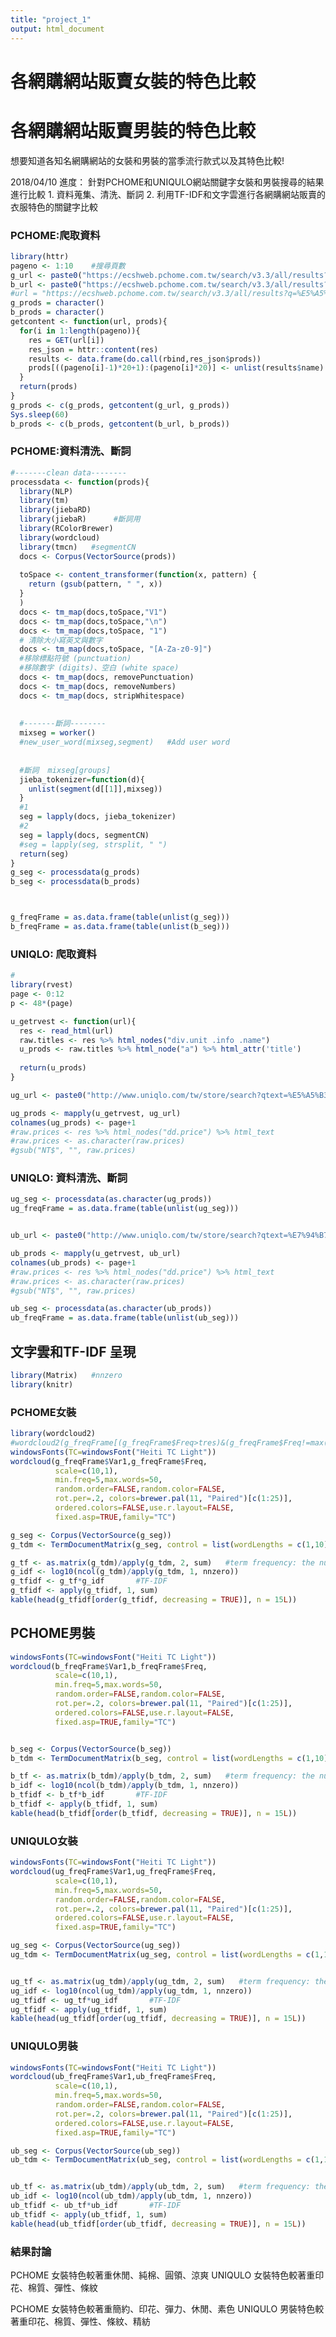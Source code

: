 ```yaml
---
title: "project_1"
output: html_document
---
```

# 各網購網站販賣女裝的特色比較
# 各網購網站販賣男裝的特色比較
想要知道各知名網購網站的女裝和男裝的當季流行款式以及其特色比較!

2018/04/10 進度：
針對PCHOME和UNIQULO網站關鍵字女裝和男裝搜尋的結果進行比較
1. 資料蒐集、清洗、斷詞
2. 利用TF-IDF和文字雲進行各網購網站販賣的衣服特色的關鍵字比較



### PCHOME:爬取資料
```r
library(httr)
pageno <- 1:10    #搜尋頁數
g_url <- paste0("https://ecshweb.pchome.com.tw/search/v3.3/all/results?q=%E5%A5%B3%E8%A3%9D&page=", pageno, "&sort=rnk/dc")
b_url <- paste0("https://ecshweb.pchome.com.tw/search/v3.3/all/results?q=%E7%94%B7%E8%A3%9D&page=", pageno, "&sort=rnk/dc")
#url = "https://ecshweb.pchome.com.tw/search/v3.3/all/results?q=%E5%A5%B3&page=1&sort=rnk/dc"
g_prods = character()
b_prods = character()
getcontent <- function(url, prods){
  for(i in 1:length(pageno)){
    res = GET(url[i])
    res_json = httr::content(res)
    results <- data.frame(do.call(rbind,res_json$prods))
    prods[((pageno[i]-1)*20+1):(pageno[i]*20)] <- unlist(results$name)
  }
  return(prods)
}
g_prods <- c(g_prods, getcontent(g_url, g_prods))
Sys.sleep(60)
b_prods <- c(b_prods, getcontent(b_url, b_prods))
```


### PCHOME:資料清洗、斷詞
```r
#-------clean data--------
processdata <- function(prods){
  library(NLP)
  library(tm)
  library(jiebaRD)
  library(jiebaR)      #斷詞用
  library(RColorBrewer)
  library(wordcloud)
  library(tmcn)   #segmentCN
  docs <- Corpus(VectorSource(prods))
  
  toSpace <- content_transformer(function(x, pattern) {
    return (gsub(pattern, " ", x))
  }     
  )
  docs <- tm_map(docs,toSpace,"V1")
  docs <- tm_map(docs,toSpace,"\n")
  docs <- tm_map(docs,toSpace, "1")
  # 清除大小寫英文與數字
  docs <- tm_map(docs,toSpace, "[A-Za-z0-9]")
  #移除標點符號 (punctuation)
  #移除數字 (digits)、空白 (white space)
  docs <- tm_map(docs, removePunctuation)
  docs <- tm_map(docs, removeNumbers)
  docs <- tm_map(docs, stripWhitespace)
  
  
  #-------斷詞--------
  mixseg = worker()
  #new_user_word(mixseg,segment)   #Add user word
  
  
  #斷詞  mixseg[groups]
  jieba_tokenizer=function(d){
    unlist(segment(d[[1]],mixseg))
  }
  #1
  seg = lapply(docs, jieba_tokenizer)
  #2
  seg = lapply(docs, segmentCN)
  #seg = lapply(seg, strsplit, " ")
  return(seg)
}
g_seg <- processdata(g_prods)
b_seg <- processdata(b_prods)



g_freqFrame = as.data.frame(table(unlist(g_seg)))
b_freqFrame = as.data.frame(table(unlist(b_seg)))


```



### UNIQLO: 爬取資料
```r
# 
library(rvest)
page <- 0:12
p <- 48*(page)

u_getrvest <- function(url){
  res <- read_html(url)
  raw.titles <- res %>% html_nodes("div.unit .info .name")
  u_prods <- raw.titles %>% html_node("a") %>% html_attr('title')
  
  return(u_prods)
}

ug_url <- paste0("http://www.uniqlo.com/tw/store/search?qtext=%E5%A5%B3%E8%A3%9D&qbrand=10&qclv1=&qclv25=&qclv2=&qrange=&qcolor=&qsize=&qnew=&qdiscount=&qlimit=&qmulti=&qonline=&qspsize=&qstart=", p,"&sort=goods_disp_priority")

ug_prods <- mapply(u_getrvest, ug_url)
colnames(ug_prods) <- page+1
#raw.prices <- res %>% html_nodes("dd.price") %>% html_text
#raw.prices <- as.character(raw.prices)
#gsub("NT$", "", raw.prices)


```

### UNIQLO: 資料清洗、斷詞
```r
ug_seg <- processdata(as.character(ug_prods))
ug_freqFrame = as.data.frame(table(unlist(ug_seg)))


ub_url <- paste0("http://www.uniqlo.com/tw/store/search?qtext=%E7%94%B7%E8%A3%9D&qbrand=10&qclv1=&qclv25=&qclv2=&qrange=&qcolor=&qsize=&qnew=&qdiscount=&qlimit=&qmulti=&qonline=&qspsize=&qstart=", p,"&sort=goods_disp_priority")

ub_prods <- mapply(u_getrvest, ub_url)
colnames(ub_prods) <- page+1
#raw.prices <- res %>% html_nodes("dd.price") %>% html_text
#raw.prices <- as.character(raw.prices)
#gsub("NT$", "", raw.prices)

ub_seg <- processdata(as.character(ub_prods))
ub_freqFrame = as.data.frame(table(unlist(ub_seg)))


```

## 文字雲和TF-IDF 呈現
```r
library(Matrix)   #nnzero
library(knitr)
```

### PCHOME女裝
```r
library(wordcloud2)
#wordcloud2(g_freqFrame[(g_freqFrame$Freq>tres)&(g_freqFrame$Freq!=max(g_freqFrame$Freq)),], fontFamily = "微軟雅黑",color = "random-light", backgroundColor = "grey", size = 1  )
windowsFonts(TC=windowsFont("Heiti TC Light"))
wordcloud(g_freqFrame$Var1,g_freqFrame$Freq,
          scale=c(10,1),
          min.freq=5,max.words=50,
          random.order=FALSE,random.color=FALSE, 
          rot.per=.2, colors=brewer.pal(11, "Paired")[c(1:25)],
          ordered.colors=FALSE,use.r.layout=FALSE,
          fixed.asp=TRUE,family="TC")

g_seg <- Corpus(VectorSource(g_seg))
g_tdm <- TermDocumentMatrix(g_seg, control = list(wordLengths = c(1,10)))

g_tf <- as.matrix(g_tdm)/apply(g_tdm, 2, sum)   #term frequency: the number of words in every document
g_idf <- log10(ncol(g_tdm)/apply(g_tdm, 1, nnzero))
g_tfidf <- g_tf*g_idf       #TF-IDF
g_tfidf <- apply(g_tfidf, 1, sum)
kable(head(g_tfidf[order(g_tfidf, decreasing = TRUE)], n = 15L))       #TF-IDF


```


## PCHOME男裝
```r
windowsFonts(TC=windowsFont("Heiti TC Light"))
wordcloud(b_freqFrame$Var1,b_freqFrame$Freq,
          scale=c(10,1),
          min.freq=5,max.words=50,
          random.order=FALSE,random.color=FALSE, 
          rot.per=.2, colors=brewer.pal(11, "Paired")[c(1:25)],
          ordered.colors=FALSE,use.r.layout=FALSE,
          fixed.asp=TRUE,family="TC")


b_seg <- Corpus(VectorSource(b_seg))
b_tdm <- TermDocumentMatrix(b_seg, control = list(wordLengths = c(1,10)))

b_tf <- as.matrix(b_tdm)/apply(b_tdm, 2, sum)   #term frequency: the number of words in every document
b_idf <- log10(ncol(b_tdm)/apply(b_tdm, 1, nnzero))
b_tfidf <- b_tf*b_idf       #TF-IDF
b_tfidf <- apply(b_tfidf, 1, sum)
kable(head(b_tfidf[order(b_tfidf, decreasing = TRUE)], n = 15L))       #TF-IDF


```


### UNIQULO女裝
```r

windowsFonts(TC=windowsFont("Heiti TC Light"))
wordcloud(ug_freqFrame$Var1,ug_freqFrame$Freq,
          scale=c(10,1),
          min.freq=5,max.words=50,
          random.order=FALSE,random.color=FALSE, 
          rot.per=.2, colors=brewer.pal(11, "Paired")[c(1:25)],
          ordered.colors=FALSE,use.r.layout=FALSE,
          fixed.asp=TRUE,family="TC")

ug_seg <- Corpus(VectorSource(ug_seg))
ug_tdm <- TermDocumentMatrix(ug_seg, control = list(wordLengths = c(1,10)))


ug_tf <- as.matrix(ug_tdm)/apply(ug_tdm, 2, sum)   #term frequency: the number of words in every document
ug_idf <- log10(ncol(ug_tdm)/apply(ug_tdm, 1, nnzero))
ug_tfidf <- ug_tf*ug_idf       #TF-IDF
ug_tfidf <- apply(ug_tfidf, 1, sum)
kable(head(ug_tfidf[order(ug_tfidf, decreasing = TRUE)], n = 15L)) 

```

### UNIQULO男裝
```r

windowsFonts(TC=windowsFont("Heiti TC Light"))
wordcloud(ub_freqFrame$Var1,ub_freqFrame$Freq,
          scale=c(10,1),
          min.freq=5,max.words=50,
          random.order=FALSE,random.color=FALSE, 
          rot.per=.2, colors=brewer.pal(11, "Paired")[c(1:25)],
          ordered.colors=FALSE,use.r.layout=FALSE,
          fixed.asp=TRUE,family="TC")

ub_seg <- Corpus(VectorSource(ub_seg))
ub_tdm <- TermDocumentMatrix(ub_seg, control = list(wordLengths = c(1,10)))


ub_tf <- as.matrix(ub_tdm)/apply(ub_tdm, 2, sum)   #term frequency: the number of words in every document
ub_idf <- log10(ncol(ub_tdm)/apply(ub_tdm, 1, nnzero))
ub_tfidf <- ub_tf*ub_idf       #TF-IDF
ub_tfidf <- apply(ub_tfidf, 1, sum)
kable(head(ub_tfidf[order(ub_tfidf, decreasing = TRUE)], n = 15L))   

```
### 結果討論
PCHOME 女裝特色較著重休閒、純棉、圓領、涼爽
UNIQULO 女裝特色較著重印花、棉質、彈性、條紋

PCHOME 女裝特色較著重簡約、印花、彈力、休閒、素色
UNIQULO 男裝特色較著重印花、棉質、彈性、條紋、精紡



